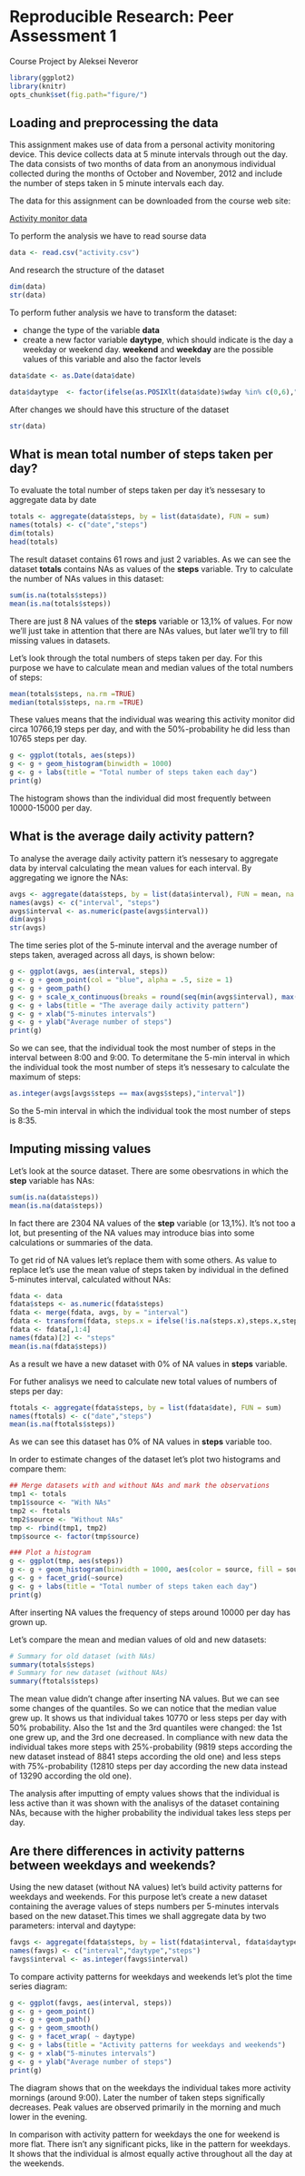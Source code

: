 # Reproducible Research: Peer Assessment 1

Course Project by Aleksei Neveror

```{r echo = TRUE}
library(ggplot2)
library(knitr)
opts_chunk$set(fig.path="figure/")
```

## Loading and preprocessing the data

This assignment makes use of data from a personal activity monitoring device. This device collects data at 5 minute intervals through out the day. The data consists of two months of data from an anonymous individual collected during the months of October and November, 2012 and include the number of steps taken in 5 minute intervals each day.

The data for this assignment can be downloaded from the course web site:

[Activity monitor data](https://d396qusza40orc.cloudfront.net/repdata%2Fdata%2Factivity.zip)

To perform the analysis we have to read sourse data
```{r echo = TRUE}
data <- read.csv("activity.csv")
```

And research the structure of the dataset
```{r echo = TRUE}
dim(data)
str(data)
```

To perform futher analysis we have to transform the dataset:

* change the type of the variable **data**
* create a new factor variable **daytype**, which should indicate is the day a weekday or weekend day. **weekend** and **weekday** are the possible values of this variable and also the factor levels

```{r echo = TRUE}
data$date <- as.Date(data$date)

data$daytype  <- factor(ifelse(as.POSIXlt(data$date)$wday %in% c(0,6),"weekend","weekday"))
```

After changes we should have this structure of the dataset

```{r echo = TRUE}
str(data)
```

## What is mean total number of steps taken per day?

To evaluate the total number of steps taken per day it's nessesary to aggregate data by date

```{r echo = TRUE}
totals <- aggregate(data$steps, by = list(data$date), FUN = sum)
names(totals) <- c("date","steps")
dim(totals)
head(totals)
```

The result dataset contains 61 rows and just 2 variables. As we can see the dataset **totals** contains NAs as values of the **steps** variable. Try to calculate the number of NAs values in this dataset:

```{r echo = TRUE}
sum(is.na(totals$steps))
mean(is.na(totals$steps))
```

There are just 8 NA values of the **steps** variable or 13,1% of values. For now we'll just take in attention that there are NAs values, but later we'll try to fill missing values in datasets.

Let's look through the total numbers of steps taken per day. For this purpose we have to calculate mean and median values of the total numbers of steps:

```{r echo = TRUE}
mean(totals$steps, na.rm =TRUE)
median(totals$steps, na.rm =TRUE)
```

These values means that the individual was wearing this activity monitor did circa 10766,19 steps per day, and with the 50%-probability he did less than 10765 steps per day. 

```{r echo = TRUE}
g <- ggplot(totals, aes(steps))
g <- g + geom_histogram(binwidth = 1000)
g <- g + labs(title = "Total number of steps taken each day")
print(g)
```

The histogram shows than the individual did most frequently between 10000-15000 per day.

## What is the average daily activity pattern?

To analyse the average daily activity pattern it's nessesary to aggregate data by interval calculating the mean values for each interval. By aggregating we ignore the NAs:

```{r echo = TRUE}
avgs <- aggregate(data$steps, by = list(data$interval), FUN = mean, na.rm = TRUE) 
names(avgs) <- c("interval", "steps")
avgs$interval <- as.numeric(paste(avgs$interval))
dim(avgs)
str(avgs)
```

The time series plot of the 5-minute interval and the average number of steps taken, averaged across all days, is shown below:
```{r echo = TRUE}
g <- ggplot(avgs, aes(interval, steps))
g <- g + geom_point(col = "blue", alpha = .5, size = 1)
g <- g + geom_path()
g <- g + scale_x_continuous(breaks = round(seq(min(avgs$interval), max(avgs$interval), by = 200),1))
g <- g + labs(title = "The average daily activity pattern")
g <- g + xlab("5-minutes intervals")
g <- g + ylab("Average number of steps")
print(g)
```

So we can see, that the individual took the most number of steps in the interval between 8:00 and 9:00. To determitane the 5-min interval in which the individual took the most number of steps it's nessesary to calculate the maximum of steps:

```{r echo = TRUE}
as.integer(avgs[avgs$steps == max(avgs$steps),"interval"])
```

So the 5-min interval in which the individual took the most number of steps is 8:35.


## Imputing missing values

Let's look at the source dataset. There are some obesrvations in which the **step** variable has NAs:

```{r echo = TRUE}
sum(is.na(data$steps))
mean(is.na(data$steps))
```

In fact there are 2304 NA values of the **step** variable (or 13,1%). It's not too a lot, but presenting of the NA values may introduce bias into some calculations or summaries of the data. 

To get rid of NA values let's replace them with some others. As value to replace let's use the mean value of steps taken by individual in the defined 5-minutes interval, calculated without NAs:

```{r echo = TRUE}
fdata <- data
fdata$steps <- as.numeric(fdata$steps)
fdata <- merge(fdata, avgs, by = "interval")
fdata <- transform(fdata, steps.x = ifelse(!is.na(steps.x),steps.x,steps.y))
fdata <- fdata[,1:4]
names(fdata)[2] <- "steps"
mean(is.na(fdata$steps))
```

As a result we have a new dataset with 0% of NA values in **steps** variable. 

For futher analisys we need to calculate new total values of numbers of steps per day:

```{r echo = TRUE}
ftotals <- aggregate(fdata$steps, by = list(fdata$date), FUN = sum)
names(ftotals) <- c("date","steps")
mean(is.na(ftotals$steps))
```

As we can see this dataset has 0% of NA values in **steps** variable too.

In order to estimate changes of the dataset let's plot two histograms and compare them:

```{r echo = TRUE}
## Merge datasets with and without NAs and mark the observations
tmp1 <- totals
tmp1$source <- "With NAs"
tmp2 <- ftotals
tmp2$source <- "Without NAs"
tmp <- rbind(tmp1, tmp2)
tmp$source <- factor(tmp$source)

### Plot a histogram
g <- ggplot(tmp, aes(steps))
g <- g + geom_histogram(binwidth = 1000, aes(color = source, fill = source))
g <- g + facet_grid(~source)
g <- g + labs(title = "Total number of steps taken each day")
print(g)
```

After inserting NA values the frequency of steps around 10000 per day has grown up.

Let's compare the mean and median values of old and new datasets:
```{r echo = TRUE}
# Summary for old dataset (with NAs)
summary(totals$steps)
# Summary for new dataset (without NAs)
summary(ftotals$steps)
```

The mean value didn't change after inserting NA values. But we can see some changes of the quantiles. So we can notice that the median value grew up. It shows us that individual takes 10770 or less steps per day with 50% probability. Also the 1st and the 3rd quantiles were changed: the 1st one grew up, and the 3rd one decreased. In compliance with new data the individual takes more steps with 25%-probability (9819 steps according the new dataset instead of 8841 steps according the old one) and less steps with 75%-probability (12810 steps per day according the new data instead of 13290 according the old one).

The analysis after imputting of empty values shows that the individual is less active than it was shown with the analisys of the dataset containing NAs, because with the higher probability the individual takes less steps per day.

## Are there differences in activity patterns between weekdays and weekends?

Using the new dataset (without NA values) let's build activity patterns for weekdays and weekends. For this purpose let's create a new dataset containing the average values of steps numbers per 5-minutes intervals based on the new dataset.This times we shall aggregate data by two parameters: interval and daytype:

```{r echo = TRUE}
favgs <- aggregate(fdata$steps, by = list(fdata$interval, fdata$daytype), FUN = mean, na.rm = TRUE)  
names(favgs) <- c("interval","daytype","steps")
favgs$interval <- as.integer(favgs$interval)
```

To compare activity patterns for weekdays and weekends let's plot the time series diagram:

```{r echo = TRUE}
g <- ggplot(favgs, aes(interval, steps))
g <- g + geom_point()
g <- g + geom_path()
g <- g + geom_smooth()
g <- g + facet_wrap( ~ daytype)
g <- g + labs(title = "Activity patterns for weekdays and weekends")
g <- g + xlab("5-minutes intervals")
g <- g + ylab("Average number of steps")
print(g)

```

The diagram shows that on the weekdays the individual takes more activity mornings (around 9:00). Later the number of taken steps significally decreases. Peak values are observed primarily in the morning and much lower in the evening. 

In comparison with activity pattern for weekdays the one for weekend is more flat. There isn't any significant picks, like in the pattern for weekdays. It shows that the individual is almost equally active throughout all the day at the weekends.
